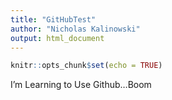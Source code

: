```yaml
---
title: "GitHubTest"
author: "Nicholas Kalinowski"
output: html_document
---
```


```r
knitr::opts_chunk$set(echo = TRUE)
```

I'm Learning to Use Github...Boom
